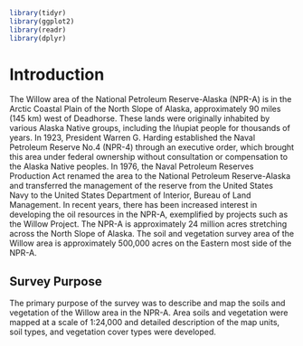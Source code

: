 ```r
library(tidyr)
library(ggplot2)
library(readr)
library(dplyr)
```
# Introduction 

The Willow area of the National Petroleum Reserve-Alaska (NPR-A) is in the Arctic Coastal Plain of the North Slope of Alaska, approximately 90 miles (145 km) west of Deadhorse. These lands were originally inhabited by various Alaska Native groups, including the Iñupiat people for thousands of years. In 1923, President Warren G. Harding established the Naval Petroleum Reserve No.4 (NPR-4) through an executive order, which brought this area under federal ownership without consultation or compensation to the Alaska Native peoples. In 1976, the Naval Petroleum Reserves Production Act renamed the area to the National Petroleum Reserve-Alaska and transferred the management of the reserve from the United States Navy to the United States Department of Interior, Bureau of Land Management. In recent years, there has been increased interest in developing the oil resources in the NPR-A, exemplified by projects such as the Willow Project. The NPR-A is approximately 24 million acres stretching across the North Slope of Alaska. The soil and vegetation survey area of the Willow area is approximately 500,000 acres on the Eastern most side of the NPR-A. 

## Survey Purpose

The primary purpose of the survey was to describe and map the soils and vegetation of the Willow area in the NPR-A. Area soils and vegetation were mapped at a scale of 1:24,000 and detailed description of the map units, soil types, and vegetation cover types were developed.
